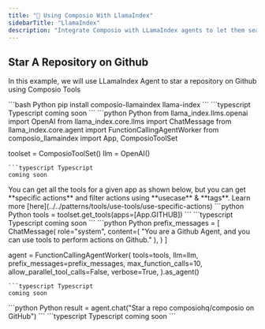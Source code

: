 ```yaml
---
title: "🦙 Using Composio With LlamaIndex"
sidebarTitle: "LlamaIndex"
description: "Integrate Composio with LLamaIndex agents to let them seamlessly interact with external apps"
---
```


## Star A Repository on Github
In this example, we will use LLamaIndex Agent to star a repository on Github using Composio Tools

<Steps>
<Step title="Install Packages">
<CodeGroup>
```bash Python
pip install composio-llamaindex llama-index
```
```typescript Typescript
coming soon
```
</CodeGroup>
</Step>
<Step title="Import Libraries & Initialize ComposioToolSet & LLM">
<CodeGroup>
```python Python
from llama_index.llms.openai import OpenAI
from llama_index.core.llms import ChatMessage
from llama_index.core.agent import FunctionCallingAgentWorker
from composio_llamaindex import App, ComposioToolSet

toolset = ComposioToolSet()
llm = OpenAI()
```
```typescript Typescript
coming soon
```
</CodeGroup>
</Step>

<Step title="Get All Github Tools">
You can get all the tools for a given app as shown below, but you can get **specific actions** and filter actions using **usecase** & **tags**. Learn more [here](../../patterns/tools/use-tools/use-specific-actions)
<CodeGroup>
```python Python
tools = toolset.get_tools(apps=[App.GITHUB])
```
```typescript Typescript
coming soon
```
</CodeGroup>

</Step>
<Step title="Define the Agent">
<CodeGroup>
```python Python
prefix_messages = [
    ChatMessage(
        role="system",
        content=(
            "You are a Github Agent, and you can use tools to perform actions on Github."
        ),
    )
]

agent = FunctionCallingAgentWorker(
    tools=tools,
    llm=llm,
    prefix_messages=prefix_messages,
    max_function_calls=10,
    allow_parallel_tool_calls=False,
    verbose=True,
).as_agent()
```
```typescript Typescript
coming soon
```
</CodeGroup>
</Step>

<Step title="Execute the Agent">
<CodeGroup>
```python Python
result = agent.chat("Star a repo composiohq/composio on GitHub")
```
```typescript Typescript
coming soon
```
</CodeGroup>
</Step>
</Steps>
